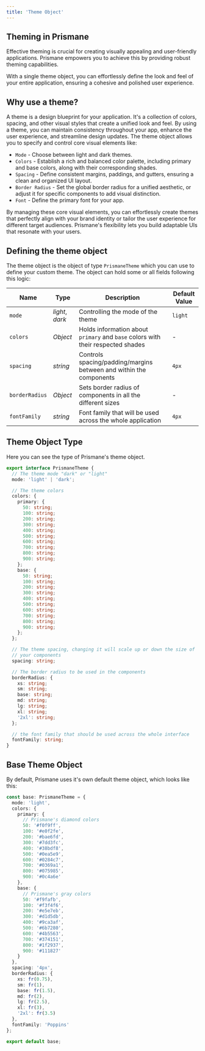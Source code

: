 ---
title: 'Theme Object'
---

## Theming in Prismane

Effective theming is crucial for creating visually appealing and user-friendly applications. Prismane empowers you to achieve this by providing robust theming capabilities.

With a single theme object, you can effortlessly define the look and feel of your entire application, ensuring a cohesive and polished user experience.

## Why use a theme?

A theme is a design blueprint for your application. It's a collection of colors, spacing, and other visual styles that create a unified look and feel. By using a theme, you can maintain consistency throughout your app, enhance the user experience, and streamline design updates.
The theme object allows you to specify and control core visual elements like:

- `Mode` - Choose between light and dark themes.
- `Colors` - Establish a rich and balanced color palette, including primary and base colors, along with
  their corresponding shades.
- `Spacing` - Define consistent margins, paddings, and gutters, ensuring a clean and organized UI layout.
- `Border Radius` - Set the global border radius for a unified aesthetic, or adjust it for specific components to add
  visual distinction.
- `Font` - Define the primary font for your app.

By managing these core visual elements, you can effortlessly create themes that perfectly align with your brand identity or tailor the user experience for different target audiences.
Prismane's flexibility lets you build adaptable UIs that resonate with your users.

## Defining the theme object

The theme object is the object of type `PrismaneTheme` which you can use to define your custom theme.
The object can hold some or all fields following this logic:

| Name           | Type            | Description                                                                     | Default Value |
| -------------- | --------------- | ------------------------------------------------------------------------------- | ------------- |
| `mode`         | _light_, _dark_ | Controlling the mode of the theme                                               | `light`       |
| `colors`       | _Object_        | Holds information about `primary` and `base` colors with their respected shades | -             |
| `spacing`      | _string_        | Controls spacing/padding/margins between and within the components              | `4px`         |
| `borderRadius` | _Object_        | Sets border radius of components in all the different sizes                     | -             |
| `fontFamily`   | _string_        | Font family that will be used across the whole application                      | `4px`         |

## Theme Object Type

Here you can see the type of Prismane's theme object.

```ts
export interface PrismaneTheme {
  // The theme mode "dark" or "light"
  mode: 'light' | 'dark';

  // The theme colors
  colors: {
    primary: {
      50: string;
      100: string;
      200: string;
      300: string;
      400: string;
      500: string;
      600: string;
      700: string;
      800: string;
      900: string;
    };
    base: {
      50: string;
      100: string;
      200: string;
      300: string;
      400: string;
      500: string;
      600: string;
      700: string;
      800: string;
      900: string;
    };
  };

  // The theme spacing, changing it will scale up or down the size of
  // your components
  spacing: string;

  // The border radius to be used in the components
  borderRadius: {
    xs: string;
    sm: string;
    base: string;
    md: string;
    lg: string;
    xl: string;
    '2xl': string;
  };

  // the font family that should be used across the whole interface
  fontFamily: string;
}
```

## Base Theme Object

By default, Prismane uses it's own default theme object, which looks like this:

```ts
const base: PrismaneTheme = {
  mode: 'light',
  colors: {
    primary: {
      // Prismane's diamond colors
      50: '#f0f9ff',
      100: '#e0f2fe',
      200: '#bae6fd',
      300: '#7dd3fc',
      400: '#38bdf8',
      500: '#0ea5e9',
      600: '#0284c7',
      700: '#0369a1',
      800: '#075985',
      900: '#0c4a6e'
    },
    base: {
      // Prismane's gray colors
      50: '#f9fafb',
      100: '#f3f4f6',
      200: '#e5e7eb',
      300: '#d1d5db',
      400: '#9ca3af',
      500: '#6b7280',
      600: '#4b5563',
      700: '#374151',
      800: '#1f2937',
      900: '#111827'
    }
  },
  spacing: '4px',
  borderRadius: {
    xs: fr(0.75),
    sm: fr(1),
    base: fr(1.5),
    md: fr(2),
    lg: fr(2.5),
    xl: fr(3),
    '2xl': fr(3.5)
  },
  fontFamily: 'Poppins'
};

export default base;
```
